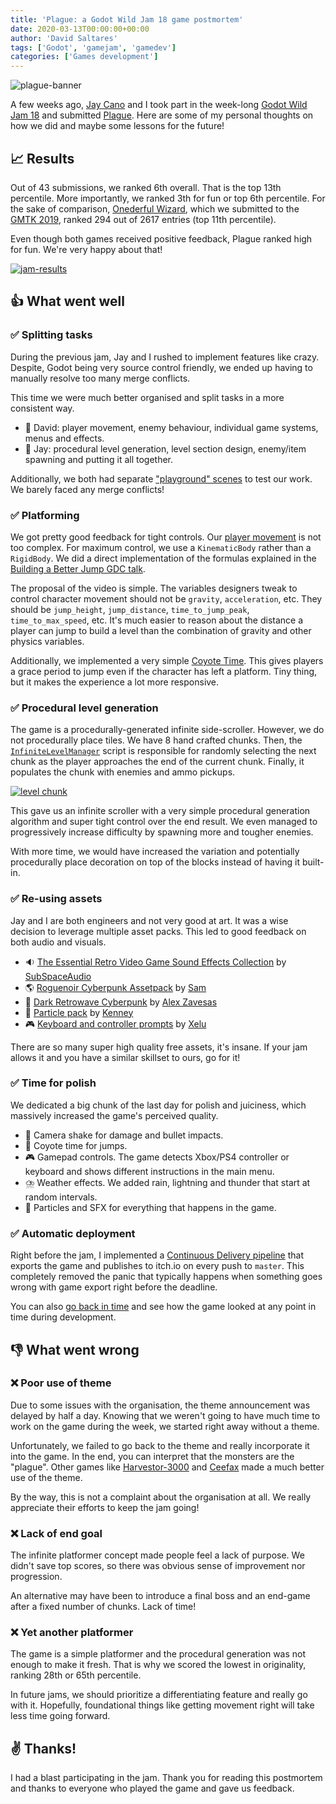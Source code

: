 ```yaml
---
title: 'Plague: a Godot Wild Jam 18 game postmortem'
date: 2020-03-13T00:00:00+00:00
author: 'David Saltares'
tags: ['Godot', 'gamejam', 'gamedev']
categories: ['Games development']
---
```


![plague-banner](/img/plague/header.webp)

A few weeks ago, [Jay Cano](https://twitter.com/senthe) and I took part in the week-long [Godot Wild Jam 18](https://itch.io/jam/godot-wild-jam-18) and submitted [Plague](https://dsaltares.itch.io/plague). Here are some of my personal thoughts on how we did and maybe some lessons for the future!

## 📈 Results

Out of 43 submissions, we ranked 6th overall. That is the top 13th percentile. More importantly, we ranked 3th for fun or top 6th percentile. For the sake of comparison, [Onederful Wizard](game-jams/onederful-wizzard/), which we submitted to the [GMTK 2019](https://itch.io/jam/gmtk-2019), ranked 294 out of 2617 entries (top 11th percentile).

Even though both games received positive feedback, Plague ranked high for fun. We're very happy about that!

[![jam-results](/img/plague/jam-results.webp)](/img/plague/jam-results.webp)

## 👍 What went well

### ✅ Splitting tasks

During the previous jam, Jay and I rushed to implement features like crazy. Despite, Godot being very source control friendly, we ended up having to manually resolve too many merge conflicts.

This time we were much better organised and split tasks in a more consistent way.

- 👋 David: player movement, enemy behaviour, individual game systems, menus and effects.
- 👋 Jay: procedural level generation, level section design, enemy/item spawning and putting it all together.

Additionally, we both had separate ["playground" scenes](https://github.com/dsaltares/godot-wild-jam-18/blob/c2a13c5d40c06146a80b24380b4654cdcfcb5198/game/david/david_test.tscn) to test our work. We barely faced any merge conflicts!

### ✅ Platforming

We got pretty good feedback for tight controls. Our [player movement](https://github.com/dsaltares/godot-wild-jam-18/blob/master/game/Player/Move.gd) is not too complex. For maximum control, we use a `KinematicBody` rather than a `RigidBody`. We did a direct implementation of the formulas explained in the [Building a Better Jump GDC talk](https://www.youtube.com/watch?v=hG9SzQxaCm8).

<YouTube videoId="hG9SzQxaCm8" />

The proposal of the video is simple. The variables designers tweak to control character movement should not be `gravity`, `acceleration`, etc. They should be `jump_height`, `jump_distance`, `time_to_jump_peak`, `time_to_max_speed`, etc. It's much easier to reason about the distance a player can jump to build a level than the combination of gravity and other physics variables.

Additionally, we implemented a very simple [Coyote Time](https://github.com/dsaltares/godot-wild-jam-18/blob/5da19b57e42014a3a9f26b64c782a51b5925a39c/game/Player/Air.gd#L33). This gives players a grace period to jump even if the character has left a platform. Tiny thing, but it makes the experience a lot more responsive.

### ✅ Procedural level generation

The game is a procedurally-generated infinite side-scroller. However, we do not procedurally place tiles. We have 8 hand crafted chunks. Then, the [`InfiniteLevelManager`](https://github.com/dsaltares/godot-wild-jam-18/blob/5da19b57e42014a3a9f26b64c782a51b5925a39c/game/Levels/InfiniteLevelManager.gd) script is responsible for randomly selecting the next chunk as the player approaches the end of the current chunk. Finally, it populates the chunk with enemies and ammo pickups.

[![level chunk](/img/plague/levelchunk.webp)](/img/plague/levelchunk.webp)

This gave us an infinite scroller with a very simple procedural generation algorithm and super tight control over the end result. We even managed to progressively increase difficulty by spawning more and tougher enemies.

With more time, we would have increased the variation and potentially procedurally place decoration on top of the blocks instead of having it built-in.

### ✅ Re-using assets

Jay and I are both engineers and not very good at art. It was a wise decision to leverage multiple asset packs. This led to good feedback on both audio and visuals.

- 🔉 [The Essential Retro Video Game Sound Effects Collection](https://opengameart.org/content/512-sound-effects-8-bit-style) by [SubSpaceAudio](https://opengameart.org/users/subspaceaudio)
- 🌎 [Roguenoir Cyberpunk Assetpack](https://s4m-ur4i.itch.io/roguenoir-cyberpunk-assetpack-pixelart) by [Sam](https://s4m-ur4i.itch.io/)
- 🎵 [Dark Retrowave Cyberpunk](https://www.jamendo.com/track/1655535/dark-retrowave-cyberpunk) by [Alex Zavesas](https://www.jamendo.com/artist/486413/alexzavesa)
- 🌟 [Particle pack](https://www.kenney.nl/assets/particle-pack) by [Kenney](https://www.kenney.nl/)
- 🎮 [Keyboard and controller prompts](https://opengameart.org/content/free-keyboard-and-controllers-prompts-pack) by [Xelu](https://opengameart.org/users/xelu)

There are so many super high quality free assets, it's insane. If your jam allows it and you have a similar skillset to ours, go for it!

### ✅ Time for polish

We dedicated a big chunk of the last day for polish and juiciness, which massively increased the game's perceived quality.

- 🎥 Camera shake for damage and bullet impacts.
- 🦘 Coyote time for jumps.
- 🎮 Gamepad controls. The game detects Xbox/PS4 controller or keyboard and shows different instructions in the main menu.
- ⛈️ Weather effects. We added rain, lightning and thunder that start at random intervals.
- 🌟 Particles and SFX for everything that happens in the game.

### ✅ Automatic deployment

Right before the jam, I implemented a [Continuous Delivery pipeline](/continuous-delivery-pipeline-for-godot-and-itch.io/) that exports the game and publishes to itch.io on every push to `master`. This completely removed the panic that typically happens when something goes wrong with game export right before the deadline.

You can also [go back in time](https://github.com/dsaltares/godot-wild-jam-18/releases) and see how the game looked at any point in time during development.

## 👎 What went wrong

### ❌ Poor use of theme

Due to some issues with the organisation, the theme announcement was delayed by half a day. Knowing that we weren't going to have much time to work on the game during the week, we started right away without a theme.

Unfortunately, we failed to go back to the theme and really incorporate it into the game. In the end, you can interpret that the monsters are the "plague". Other games like [Harvestor-3000](https://joel127.itch.io/harvestor-3000) and [Ceefax](https://heyyeh.itch.io/ceefax) made a much better use of the theme.

By the way, this is not a complaint about the organisation at all. We really appreciate their efforts to keep the jam going!

### ❌ Lack of end goal

The infinite platformer concept made people feel a lack of purpose. We didn't save top scores, so there was obvious sense of improvement nor progression.

An alternative may have been to introduce a final boss and an end-game after a fixed number of chunks. Lack of time!

### ❌ Yet another platformer

The game is a simple platformer and the procedural generation was not enough to make it fresh. That is why we scored the lowest in originality, ranking 28th or 65th percentile.

In future jams, we should prioritize a differentiating feature and really go with it. Hopefully, foundational things like getting movement right will take less time going forward.

## ✌️ Thanks!

I had a blast participating in the jam. Thank you for reading this postmortem and thanks to everyone who played the game and gave us feedback.
